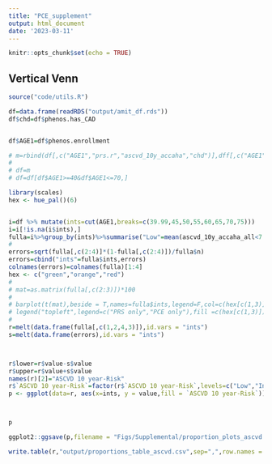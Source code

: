 ```yaml
---
title: "PCE_supplement"
output: html_document
date: '2023-03-11'
---
```


```r
knitr::opts_chunk$set(echo = TRUE)
```


## Vertical Venn

```r
source("code/utils.R")

df=data.frame(readRDS("output/amit_df.rds"))
df$chd=df$phenos.has_CAD


df$AGE1=df$phenos.enrollment

# m=rbind(df[,c("AGE1","prs.r","ascvd_10y_accaha","chd")],dff[,c("AGE1","prs.r","ascvd_10y_accaha","chd")])
# 
# df=m
# df=df[df$AGE1>=40&df$AGE1<=70,]

library(scales)
hex <- hue_pal()(6)


i=df %>% mutate(ints=cut(AGE1,breaks=c(39.99,45,50,55,60,65,70,75)))
i=i[!is.na(i$ints),]
fulla=i%>%group_by(ints)%>%summarise("Low"=mean(ascvd_10y_accaha_all<7.5),"Intermediate"=mean(ascvd_10y_accaha_all>7.5&ascvd_10y_accaha_all<20),"High"=mean(ascvd_10y_accaha_all>20),"n"=length(ints))
# 
errors=sqrt(fulla[,c(2:4)]*(1-fulla[,c(2:4)])/fulla$n)
errors=cbind("ints"=fulla$ints,errors)
colnames(errors)=colnames(fulla)[1:4]
hex <- c("green","orange","red")
# 
# mat=as.matrix(fulla[,c(2:3)])*100
# 
# barplot(t(mat),beside = T,names=fulla$ints,legend=F,col=c(hex[c(1,3)]),main="FHS+UKB Incident Cases Correctly Predicted",ylab="Proportion of Incident Cases Correctly Predicted",las=2)
# legend("topleft",legend=c("PRS only","PCE only"),fill =c(hex[c(1,3)]))
# 
r=melt(data.frame(fulla[,c(1,2,4,3)]),id.vars = "ints")
s=melt(data.frame(errors),id.vars = "ints")



r$lower=r$value-s$value
r$upper=r$value+s$value
names(r)[2]="ASCVD 10 year-Risk"
r$`ASCVD 10 year-Risk`=factor(r$`ASCVD 10 year-Risk`,levels=c("Low","Intermediate","High"),labels=c("<7.5","7.5-20",">20"))
p <- ggplot(data=r, aes(x=ints, y = value,fill = `ASCVD 10 year-Risk`)) + geom_bar(stat="identity") +labs(y = "Proportion of People",x="Age at Risk Estimation")+scale_fill_manual(values=c("#00b159","#f37735","#d11141"))+theme_classic(base_size = 25)+tems#+geom_errorbar(aes(ymin = value-error, ymax = value+error), width = 0.3, position = "identity")



p

ggplot2::ggsave(p,filename = "Figs/Supplemental/proportion_plots_ascvd.tiff",dpi = 300,height = 5,width = 8)

write.table(r,"output/proportions_table_ascvd.csv",sep=",",row.names = F,quote=F)
```
